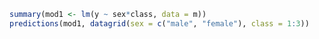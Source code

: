 
```r
summary(mod1 <- lm(y ~ sex*class, data = m))
predictions(mod1, datagrid(sex = c("male", "female"), class = 1:3))
```
